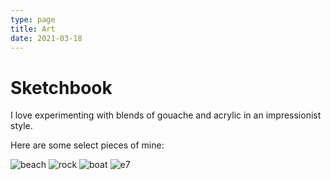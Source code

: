 ```yaml
---
type: page
title: Art
date: 2021-03-18
---
```


# Sketchbook

I love experimenting with blends of gouache and acrylic in an impressionist style.

Here are some select pieces of mine:

![beach](/images/beach.jpg)
![rock](/images/rock.jpg)
![boat](/images/boat.jpg)
![e7](/images/e7.jpg)

